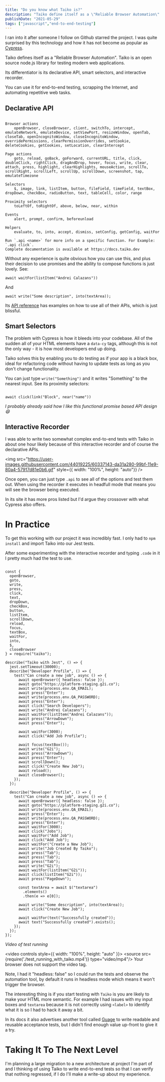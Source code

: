 ```yaml
---
title: "Do you know what Taiko is?"
description: "Taiko define itself as a \"Reliable Browser Automation\". This post goes over in detail what Taiko is plus shows you the result of integrating it into a project."
publishDate: "2021-05-29"
tags: ["javascript","end-to-end-testing"]
---
```


I ran into it after someone I follow on Github starred the project. I was quite surprised by this technology and how it has not become as popular as [Cypress](https://www.cypress.io/features).


Taiko defines itself as a "Reliable Browser Automation".  Taiko is an open source node.js library for testing modern web applications.


Its differentiator is its declarative API, smart selectors, and interactive recorder.

You can use it for end-to-end testing, scrapping the Internet, and automating repetitive web tasks.

## Declarative API

```

Browser actions
    openBrowser, closeBrowser, client, switchTo, intercept, emulateNetwork, emulateDevice, setViewPort, resizeWindow, openTab, closeTab, openIncognitoWindow, closeIncognitoWindow, overridePermissions, clearPermissionOverrides, setCookie, deleteCookies, getCookies, setLocation, clearIntercept

Page actions
    goto, reload, goBack, goForward, currentURL, title, click, doubleClick, rightClick, dragAndDrop, hover, focus, write, clear, attach, press, highlight, clearHighlights, mouseAction, scrollTo, scrollRight, scrollLeft, scrollUp, scrollDown, screenshot, tap, emulateTimezone

Selectors
    $, image, link, listItem, button, fileField, timeField, textBox, dropDown, checkBox, radioButton, text, tableCell, color, range

Proximity selectors
    toLeftOf, toRightOf, above, below, near, within

Events
    alert, prompt, confirm, beforeunload

Helpers
    evaluate, to, into, accept, dismiss, setConfig, getConfig, waitFor

Run `.api <name>` for more info on a specific function. For Example: `.api click`.
Complete documentation is available at https://docs.taiko.dev

```

Without any experience is quite obvious how you can use this, and plus their decision to use promises and the ability to compose functions is just lovely. See:

`await waitFor(listItem("Andrei Calazans"))`

And

`await write("Some description", into(textArea));`


Its [API reference](https://docs.taiko.dev/api/reference/) has examples on how to use all of their APIs, which is just blissful.


## Smart Selectors

The problem with Cypress is how it bleeds into your codebase. All of the sudden all of your HTML elements have a `data-cy` tags, although this is not the only way - it is how most developers end up doing.


Taiko solves this by enabling you to do testing as if your app is a black box, ideal for refactoring code without having to update tests as long as you don't change functionality.

You can just type `write("Something")` and it writes "Something" to the nearest input. See its proximity selectors:

```

await click(link("Block", near("name"))

```

_I probably already said how I like this functional promise based API design 😄_


## Interactive Recorder


I was able to write two somewhat complex end-to-end tests with Taiko in about one hour likely because of this interactive recorder and of course the declarative APIs.

<img src="https://user-images.githubusercontent.com/44019225/60337143-da31a280-99bf-11e9-80a4-57917d81e0b6.gif" style={{ width: "100%", height: "auto"}} />

Once open, you can just type `.api` to see all of the options and test them out. When using the recorder it executes in headfull mode that means you will see the browser being executed.



In its site it has more pros listed but I'd argue they crossover with what Cypress also offers.

# In Practice

To get this working with our project it was incredibly fast. I only had to `npm install` and import Taiko into our Jest tests.

After some experimenting with the interactive recorder and typing `.code` in it I pretty much had the test to use.


```

const {
  openBrowser,
  goto,
  write,
  press,
  click,
  text,
  dropDown,
  checkBox,
  button,
  listItem,
  scrollDown,
  reload,
  focus,
  textBox,
  waitFor,
  into,
  $,
  closeBrowser
} = require("taiko");

describe("Taiko with Jest", () => {
  jest.setTimeout(30000);
  describe("Developer Profile", () => {
    test("Can create a new job", async () => {
      await openBrowser({ headless: false });
      await goto("https://platform-staging.g2i.co");
      await write(process.env.QA_EMAIL);
      await press("Enter");
      await write(process.env.QA_PASSWORD);
      await press("Enter");
      await click("Search Developers");
      await write("Andrei Calazans");
      await waitFor(listItem("Andrei Calazans"));
      await press("ArrowDown");
      await press("Enter");

      await waitFor(3000);
      await click("Add Job Profile");

      await focus(textBox());
      await write("G2i");
      await press("ArrowDown");
      await press("Enter");
      await scrollDown();
      await click("Create New Job");
      await reload();
      await closeBrowser();
    });
  });

  describe("Developer Profile", () => {
    test("Can create a new job", async () => {
      await openBrowser({ headless: false });
      await goto("https://platform-staging.g2i.co");
      await write(process.env.QA_EMAIL);
      await press("Enter");
      await write(process.env.QA_PASSWORD);
      await press("Enter");
      await waitFor(3000);
      await click("Jobs");
      await waitFor("Add Job");
      await click("Add Job");
      await waitFor("Create a New Job");
      await write("Job Created By Taiko");
      await press("Tab");
      await press("Tab");
      await press("Tab");
      await write("G2i");
      await waitFor(listItem("G2i"));
      await click(listItem("G2i"));
      await press("PageDown");

      const textArea = await $("textarea")
        .elements()
        .then(e => e[0]);

      await write("Some description", into(textArea));
      await click("Create New Job");

      await waitFor(text("Successfully created"));
      await text("Successfully created").exists();
    });
  });
});

```


_Video of test running_

<video controls style={{ width: "100%", height: "auto" }}>
  <source src={require('./test_running_with_taiko.mp4')} type="video/mp4"/>
  Your browser does not support the video tag.
</video>




Note, I had it "headless: false" so I could run the tests and observe the automation tool, by default it runs in headless mode which means it won't trigger the browser.

The interesting thing is if you start testing with `Taiko` is you are likely to make your HTML more semantic. For example I had issues with my input boxes and `textarea` because it is not correctly using `<label>` to identify what it is so I had to hack it away a bit.

In its docs it also advertises another tool called [Guage](https://gauge.org) to write readable and reusable acceptance tests, but I didn't find enough value up-front to give it a try.

# Taking It To The Next Level

I'm planning a large migration to a new architecture at project I'm part of and I thinking of using Taiko to write end-to-end tests so that I can verify that nothing regressed, if I do I'll make a write-up about my experience.



